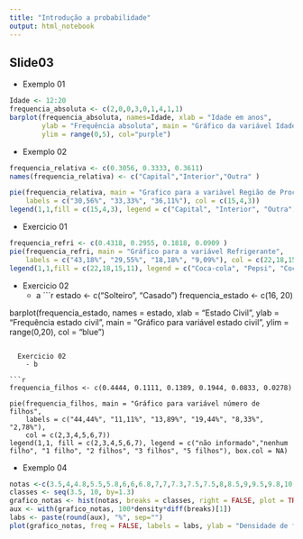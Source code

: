 ```yaml
---
title: "Introdução a probabilidade"
output: html_notebook
---
```


## Slide03
  - Exemplo 01

```r

Idade <- 12:20
frequencia_absoluta <- c(2,0,0,3,0,1,4,1,1)
barplot(frequencia_absoluta, names=Idade, xlab = "Idade em anos",
        ylab = "Frequência absoluta", main = "Gráfico da variável Idade",
        ylim = range(0,5), col="purple")

```

   - Exemplo 02

```r
frequencia_relativa <- c(0.3056, 0.3333, 0.3611)
names(frequencia_relativa) <- c("Capital","Interior","Outra" )

pie(frequencia_relativa, main = "Grafico para a variàvel Região de Procedência",
    labels = c("30,56%", "33,33%", "36,11%"), col = c(15,4,3))
legend(1,1,fill = c(15,4,3), legend = c("Capital", "Interior", "Outra"), box.col=NA)
```

  - Exercicio 01
  
```r

frequencia_refri <- c(0.4318, 0.2955, 0.1818, 0.0909 )
pie(frequencia_refri, main = "Gráfico para a variável Refrigerante", 
    labels = c("43,18%", "29,55%", "18,18%", "9,09%"), col = c(22,18,15,11))
legend(1,1,fill = c(22,18,15,11), legend = c("Coca-cola", "Pepsi", "Coca-cola light", "Sprite"), box.col=NA)
```

  - Exercicio 02
    - a
```r

estado <- c("Solteiro", "Casado")
frequencia_estado <- c(16, 20)

barplot(frequencia_estado, names = estado, xlab = "Estado Civil",
        ylab = "Frequência estado civil", main = "Gráfico para variável estado civil",
        ylim = range(0,20), col = "blue")
```

  Exercicio 02
    - b
    
```r
frequencia_filhos <- c(0.4444, 0.1111, 0.1389, 0.1944, 0.0833, 0.0278)

pie(frequencia_filhos, main = "Gráfico para variável número de filhos", 
    labels = c("44,44%", "11,11%", "13,89%", "19,44%", "8,33%", "2,78%"),
    col = c(2,3,4,5,6,7))
legend(1,1, fill = c(2,3,4,5,6,7), legend = c("não informado","nenhum filho", "1 filho", "2 filhos", "3 filhos", "5 filhos"), box.col = NA)

```
  - Exemplo 04

```r
notas <-c(3.5,4,4.8,5.5,5.8,6,6,6.8,7,7,7.3,7.5,7.5,8,8.5,9,9.5,9.8,10,10)
classes <- seq(3.5, 10, by=1.3)
grafico_notas <- hist(notas, breaks = classes, right = FALSE, plot = TRUE)
aux <- with(grafico_notas, 100*density*diff(breaks)[1])
labs <- paste(round(aux), "%", sep="")
plot(grafico_notas, freq = FALSE, labels = labs, ylab = "Densidade de frequência", xlab = "Notas", col = "orange", border = "white", main = "Histograma para variável Notas", xlim = c(3.5, 10), xaxp = c(3.5,10,5), ylim = c(0, .3))
```